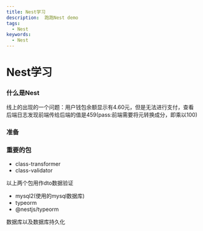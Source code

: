 ```yaml
---
title: Nest学习
description:  跑跑Nest demo
tags:
  - Nest
keywords:
  - Nest
---
```

# Nest学习

### 什么是Nest
线上的出现的一个问题：用户钱包余额显示有4.60元，但是无法进行支付，查看后端日志发现前端传给后端的值是459(pass:前端需要将元转换成分，即乘以100)

### 准备

### 重要的包

- class-transformer
- class-validator

以上两个包用作dto数据验证

- mysql2(使用的mysql数据库)
- typeorm
- @nestjs/typeorm

数据库以及数据库持久化

